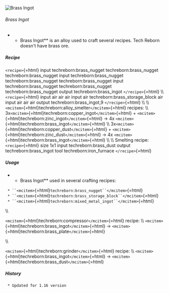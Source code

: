 ![Brass Ingot](/mods/techreborn/brass_ingot.png)

###### Brass Ingot

-   -   Brass Ingot** is an alloy used to craft several recipes. Tech
        Reborn doesn\'t have brass ore.

##### Recipe

`<recipe>`{=html} input techreborn:brass_nugget techreborn:brass_nugget
techreborn:brass_nugget input techreborn:brass_nugget
techreborn:brass_nugget techreborn:brass_nugget input
techreborn:brass_nugget techreborn:brass_nugget techreborn:brass_nugget
output techreborn:brass_ingot `</recipe>`{=html} \\\\ `<recipe>`{=html}
input air air air input air techreborn:brass_storage_block air input air
air air output techreborn:brass_ingot,9 `</recipe>`{=html} \\\\ \\\\
`<mcitem>`{=html}techreborn:alloy_smelter`</mcitem>`{=html} recipes:
\\\\ 3x`<mcitem>`{=html}techreborn:copper_ingot`</mcitem>`{=html} +
`<mcitem>`{=html}techreborn:zinc_ingot`</mcitem>`{=html} -\> 4x
`<mcitem>`{=html}techreborn:brass_ingot`</mcitem>`{=html} \\\\
3x`<mcitem>`{=html}techreborn:copper_dust`</mcitem>`{=html} +
`<mcitem>`{=html}techreborn:zinc_dust`</mcitem>`{=html} -\> 4x
`<mcitem>`{=html}techreborn:brass_ingot`</mcitem>`{=html} \\\\ \\\\
Smelting recipe: `<recipe>`{=html} size 1x1 input techreborn:brass_dust
output techreborn:brass_ingot tool techreborn:iron_furnace
`</recipe>`{=html}

##### Usage

-   -   Brass Ingot** used in several crafting recipes:

` * ``<mcitem>`{=html}`techreborn:brass_nugget``</mcitem>`{=html}\
` * ``<mcitem>`{=html}`techreborn:brass_storage_block``</mcitem>`{=html}\
` * ``<mcitem>`{=html}`techreborn:mixed_metal_ingot``</mcitem>`{=html}

\\\\

`<mcitem>`{=html}techreborn:compressor`</mcitem>`{=html} recipe: \\\\
`<mcitem>`{=html}techreborn:brass_ingot`</mcitem>`{=html} -\>
`<mcitem>`{=html}techreborn:brass_plate`</mcitem>`{=html}

\\\\

`<mcitem>`{=html}techreborn:grinder`</mcitem>`{=html} recipe: \\\\
`<mcitem>`{=html}techreborn:brass_ingot`</mcitem>`{=html} -\>
`<mcitem>`{=html}techreborn:brass_dust`</mcitem>`{=html}

##### History

` * Updated for 1.16 version`
